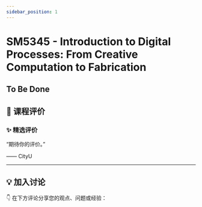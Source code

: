 ```yaml
---
sidebar_position: 1
---
```



# SM5345 - Introduction to Digital Processes: From Creative Computation to Fabrication

## To Be Done

## **💬 课程评价**

### ✨ **精选评价**
<div className={commentStyles.commentBox}>
    <p className={commentStyles.commentText}>
        “期待你的评价。”
    </p>
    <p className={commentStyles.commentAuthor}>—— CityU</p>
</div>

---

## **💡 加入讨论**

👇 在下方评论分享您的观点、问题或经验：
<Utterances />
